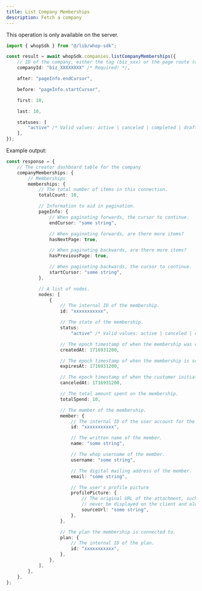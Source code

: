```yaml
---
title: List Company Memberships
description: Fetch a company
---
```

<Note>This operation is only available on the server.</Note>
```typescript
import { whopSdk } from "@/lib/whop-sdk";

const result = await whopSdk.companies.listCompanyMemberships({
	// ID of the company, either the tag (biz_xxx) or the page route (whop-dev)
	companyId: "biz_XXXXXXXX" /* Required! */,

	after: "pageInfo.endCursor",

	before: "pageInfo.startCursor",

	first: 10,

	last: 10,

	statuses: [
		"active" /* Valid values: active | canceled | completed | drafted | expired | past_due | trialing | unresolved */,
	],
});

```

Example output:

```typescript
const response = {
	// The creator dashboard table for the company
	companyMemberships: {
		// Memberships
		memberships: {
			// The total number of items in this connection.
			totalCount: 10,

			// Information to aid in pagination.
			pageInfo: {
				// When paginating forwards, the cursor to continue.
				endCursor: "some string",

				// When paginating forwards, are there more items?
				hasNextPage: true,

				// When paginating backwards, are there more items?
				hasPreviousPage: true,

				// When paginating backwards, the cursor to continue.
				startCursor: "some string",
			},

			// A list of nodes.
			nodes: [
				{
					// The internal ID of the membership.
					id: "xxxxxxxxxxx",

					// The state of the membership.
					status:
						"active" /* Valid values: active | canceled | completed | drafted | expired | past_due | trialing | unresolved */,

					// The epoch timestamp of when the membership was created.
					createdAt: 1716931200,

					// The epoch timestamp of when the membership is set to expire.
					expiresAt: 1716931200,

					// The epoch timestamp of when the customer initiated a cancellation.
					canceledAt: 1716931200,

					// The total amount spent on the membership.
					totalSpend: 10,

					// The member of the membership.
					member: {
						// The internal ID of the user account for the member.
						id: "xxxxxxxxxxx",

						// The written name of the member.
						name: "some string",

						// The whop username of the member.
						username: "some string",

						// The digital mailing address of the member.
						email: "some string",

						// The user's profile picture
						profilePicture: {
							// The original URL of the attachment, such as a direct link to S3. This should
							// never be displayed on the client and always passed to an Imgproxy transformer.
							sourceUrl: "some string",
						},
					},

					// The plan the membership is connected to.
					plan: {
						// The internal ID of the plan.
						id: "xxxxxxxxxxx",
					},
				},
			],
		},
	},
};

```
